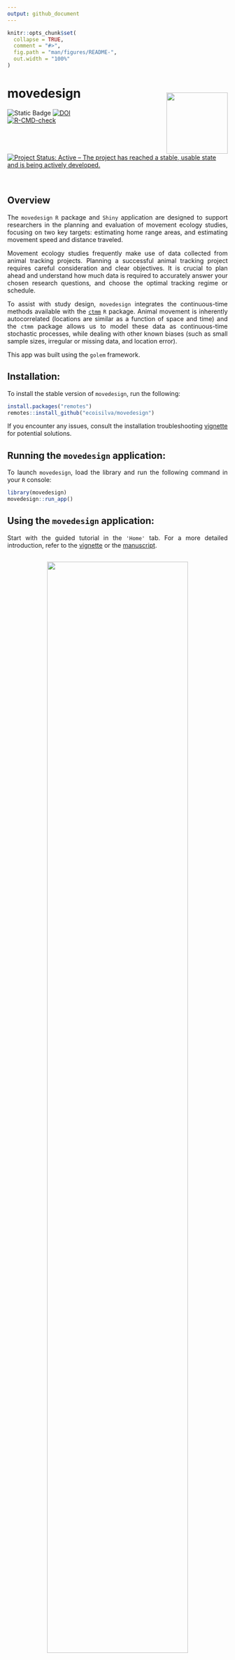```yaml
---
output: github_document
---
```


<!-- README.md is generated from README.Rmd. Please edit that file -->

```r
knitr::opts_chunk$set(
  collapse = TRUE,
  comment = "#>",
  fig.path = "man/figures/README-",
  out.width = "100%"
)
```

# movedesign <img src="https://raw.githubusercontent.com/ecoisilva/movedesign/main/inst/app/www/logo.png" style="padding: 15px 0px 0px 0px;" align="right" height="140"/>

<!-- badges: start -->

![Static Badge](https://img.shields.io/badge/version-0.3.0-blue) [![DOI](https://zenodo.org/badge/474098792.svg)](https://zenodo.org/badge/latestdoi/474098792)<br> [![R-CMD-check](https://github.com/ecoisilva/movedesign/actions/workflows/R-CMD-check.yaml/badge.svg)](https://github.com/ecoisilva/movedesign/actions/workflows/R-CMD-check.yaml)<br> [![Project Status: Active – The project has reached a stable, usable state and is being actively developed.](https://www.repostatus.org/badges/latest/active.svg)](https://www.repostatus.org/#active) <!-- [![Hits](https://hits.sh/github.com/ecoisilva/hits.svg)](https://hits.sh/github.com/ecoisilva/movedesign/) <br> --> <!-- ![HitCount](https://img.shields.io/endpoint?color=%234bc61e&url=https%3A%2F%2Fhits.dwyl.com%2Fecoisilva%2Fmovedesign.json)<br> --> <!-- [![Codecov test coverage](https://codecov.io/gh/ecoisilva/movedesign/branch/main/graph/badge.svg)](https://app.codecov.io/gh/ecoisilva/movedesign?branch=main) -->

<!-- badges: end -->

<br>

## Overview

::: {style="text-align: justify"}
The `movedesign` `R` package and `Shiny` application are designed to support researchers in the planning and evaluation of movement ecology studies, focusing on two key targets: estimating home range areas, and estimating movement speed and distance traveled.

Movement ecology studies frequently make use of data collected from animal tracking projects. Planning a successful animal tracking project requires careful consideration and clear objectives. It is crucial to plan ahead and understand how much data is required to accurately answer your chosen research questions, and choose the optimal tracking regime or schedule.

To assist with study design, `movedesign` integrates the continuous-time methods available with the [`ctmm`](https://ctmm-initiative.github.io/ctmm/) `R` package. Animal movement is inherently autocorrelated (locations are similar as a function of space and time) and the `ctmm` package allows us to model these data as continuous-time stochastic processes, while dealing with other known biases (such as small sample sizes, irregular or missing data, and location error).

This app was built using the `golem` framework.

## Installation:

To install the stable version of `movedesign`, run the following:

``` r
install.packages("remotes")
remotes::install_github("ecoisilva/movedesign")
```

If you encounter any issues, consult the installation troubleshooting [vignette](https://ecoisilva.github.io/movedesign/articles/installation.html) for potential solutions.

## Running the `movedesign` application:

To launch `movedesign`, load the library and run the following command in your `R` console:

``` r
library(movedesign)
movedesign::run_app()
```

## Using the `movedesign` application:

Start with the guided tutorial in the `'Home'` tab. For a more detailed introduction, refer to the [vignette](https://ecoisilva.github.io/movedesign/articles/tutorial.html) or the [manuscript](https://besjournals.onlinelibrary.wiley.com/doi/10.1111/2041-210X.14153).

<center>
  <img src="https://raw.githubusercontent.com/ecoisilva/movedesign/main/inst/app/www/app_overview.png" style="padding: 15px 0px 5px 0px; max-width: 600px; width: 80%;"/>
</center>


## Getting help:

If you encounter a bug, please [submit an issue](https://github.com/ecoisilva/movedesign/issues). For more general questions and suggestions, contact [Inês Silva](mailto:i.simoes-silva@hzdr.de?subject=%5Bmovedesign%5D).

## Citation

To cite `movedesign`, use the following:

``` r
citation("movedesign")
```

> Silva, I., Fleming, C. H., Noonan, M. J., Fagan, W. F., & Calabrese, J. M. (2023). movedesign: Shiny R app to evaluate sampling design for animal movement studies. Methods in Ecology and Evolution, 14(9), 2216-2225.
:::
